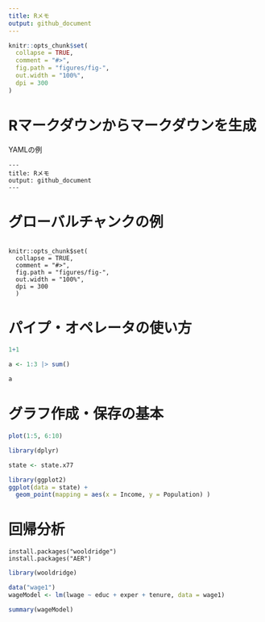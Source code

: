 ```yaml
---
title: Rメモ
output: github_document
---
```


<!-- README.md is generated from README.Rmd. Please edit that file -->

```r
knitr::opts_chunk$set(
  collapse = TRUE,
  comment = "#>",
  fig.path = "figures/fig-",
  out.width = "100%",
  dpi = 300
)
```



# Rマークダウンからマークダウンを生成

YAMLの例

```
---
title: Rメモ
output: github_document
---

```

# グローバルチャンクの例

```

knitr::opts_chunk$set(
  collapse = TRUE,
  comment = "#>",
  fig.path = "figures/fig-",
  out.width = "100%",
  dpi = 300
  )

```


# パイプ・オペレータの使い方

```r
1+1

a <- 1:3 |> sum()

a
```


# グラフ作成・保存の基本

```r
plot(1:5, 6:10)

```

```r
library(dplyr)

state <- state.x77

library(ggplot2)
ggplot(data = state) +
  geom_point(mapping = aes(x = Income, y = Population) )


```


# 回帰分析

```
install.packages("wooldridge")
install.packages("AER")

```


```r
library(wooldridge)

data("wage1")
wageModel <- lm(lwage ~ educ + exper + tenure, data = wage1)

summary(wageModel)
```

